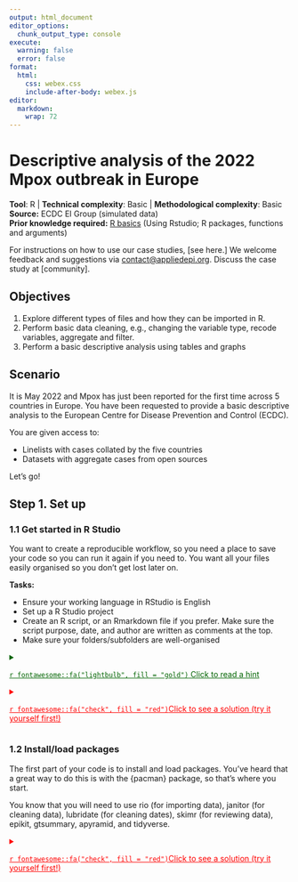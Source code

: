 ```yaml
---
output: html_document
editor_options: 
  chunk_output_type: console
execute:
  warning: false
  error: false
format: 
  html: 
    css: webex.css
    include-after-body: webex.js
editor: 
  markdown: 
    wrap: 72
---
```


# Descriptive analysis of the 2022 Mpox outbreak in Europe {#sec-rpractical}

::: {.callout-note appearance="minimal" icon="false"}
**Tool**: R \| **Technical complexity**: Basic \| **Methodological
complexity**: Basic\
**Source:** ECDC EI Group (simulated data)\
**Prior knowledge required:** [R
basics](https://epirhandbook.com/en/new_pages/basics.html) (Using
Rstudio; R packages, functions and arguments)
:::

For instructions on how to use our case studies, [see here.] We welcome feedback and suggestions via [contact\@appliedepi.org](mailto:contact@appliedepi.org). Discuss the case study at [community].

\pagebreak

## Objectives

1.  Explore different types of files and how they can be imported in R.
2.  Perform basic data cleaning, e.g., changing the variable type, recode variables, aggregate and filter.
3.  Perform a basic descriptive analysis using tables and graphs

## Scenario

It is May 2022 and Mpox has just been reported for the first time across 5 countries in Europe. You have been requested to provide a basic descriptive analysis to the European Centre for Disease Prevention and Control (ECDC).

You are given access to:

-   Linelists with cases collated by the five countries
-   Datasets with aggregate cases from open sources

Let's go!

## Step 1. Set up

### 1.1 Get started in R Studio

You want to create a reproducible workflow, so you need a place to save your code so you can run it again if you need to. You want all your files easily organised so you don't get lost later on. 

**Tasks:**

-   Ensure your working language in RStudio is English
-   Set up a R Studio project
-   Create an R script, or an Rmarkdown file if you prefer. Make sure
    the script purpose, date, and author are written as comments at the
    top.
-   Make sure your folders/subfolders are well-organised

<details>

<summary style="text-decoration: underline; color: darkgreen;">

`r fontawesome::fa("lightbulb", fill = "gold")` Click to read a hint

</summary>

</br>

- Download folder named r_practical and extract contents in the local laptop

- Create an Rstudio project in the folder r_practical. If you are unsure on how to do that, read the EpiRhandbook on R projects

- Inside "r_practical": Subfolder "data" contains the raw data you will use in this case study. You should see six different files, three called E_pox_aggregated_data and three E_pox_case_based_data. Each has a specific file type.

- Inside "r_practical": Subfolder "scripts" should be used to save any scripts related to the analysis. Inside scripts there is another subfolder called "backup" where you can find a solution R script for each step in case you are stuck at any point or if you want to compare your own script with the solution one.

- Inside "r_practical": Subfolder "outputs" can be used to store any outputs (tables, graphs, documents) that are the result of the analysis.

</details>

<details>

<summary style="text-decoration: underline; color: red;">

`r fontawesome::fa("check", fill = "red")`Click to see a solution (try
it yourself first!)

</summary>

</br>

```r
# To see your language locale 
Sys.getlocale() 

# To change it into English 
Sys.setlocale("LC_ALL", "English")  
```

</details>

### 1.2 Install/load packages

The first part of your code is to install and load packages. You've heard that a great way to do this is with the {pacman} package, so that's where you start.

You know that you will need to use rio (for importing data), janitor (for cleaning data), lubridate (for cleaning dates), skimr (for reviewing data), epikit, gtsummary, apyramid, and tidyverse.

<details>

<summary style="text-decoration: underline; color: red;">

`r fontawesome::fa("check", fill = "red")`Click to see a solution (try
it yourself first!)

</summary>

</br>

The function p_load() from {pacman} will check each listed package. If not already installed it will install install them. Then, it will load it for use in your R session.

Note you may end up using a long list of packages. Unfortunately different
packages have functions with the same name. For example, the package {dplyr} (already installed with {tidyverse}) has a function called select() which we frequently use to subset columns of a data frame. But
other packages such as {MASS} do also have a function called select(). This could create headaches if you want to subset columns using dplyr's select() but R thinks you're calling MASS's select() (we call this masking - dplyr's select() is masked by MASS's select()). Given that you
are more likely to use functions from {tidyverse}, ensure that this is
the last package in your p_load() list so that functions from {tidyverse} (including {dplyr} functions) will always "prevail".

```r

# Ensures the package "pacman" is installed
if (!require("pacman")) {
     install.packages("pacman") }

# install (if necessary) from CRAN and load packages to be used
pacman::p_load(
  rio,        # importing data  
  skimr,      # get overview of data
  janitor,    # data cleaning and tables
  lubridate,  # working with dates
  epikit,     # to create age categories
  gtsummary,  # summary statistics, tests and regressions 
  apyramid,   # plotting age pyramids 
  tidyverse  # data management and visualization
)

```

## Step 2: Import the data

ECDC provides you with six files for your analysis: Three case-based linelists with case information from X, X, X, and the three aggregate datasets summarising total case counts. They are available as three different types of files: csv, json and excel, and are located inside “data/raw”.

**Task:** Import the three case-based data frames and the three aggregated data frames into your R environment 

<details>

<summary style="text-decoration: underline; color: darkgreen;">

`r fontawesome::fa("lightbulb", fill = "gold")` Click to read a hint

</summary>

</br>

This function will recognise the file type and import it accordingly. It replaces the use of file-type specific functions, such as read.csv() from {base} for .csv files, JSON() function from {jsonlite} to import .json files, and read_excel() from {readxl} to import .xlsx files.

If you feel you need to know more about importing functions, read the Import and export chapter of the EpiRhandbook.

</details>

<details>

<summary style="text-decoration: underline; color: red;">

`r fontawesome::fa("check", fill = "red")`Click to see a solution (try
it yourself first!)

</summary>

```r
# Importing ------------------------------------------------------
# Case-based data
cb_data_raw_csv <- import("data/E_pox_case_based_data.csv")
cb_data_raw_json <- import("data/E_pox_case_based_data.json")
cb_data_raw_xlsx <- import("data/E_pox_case_based_data.xlsx")

# Aggregated data
agg_data_raw_csv <- import("data/E_pox_aggregated_data.csv")
agg_data_raw_json <- import("data/E_pox_aggregated_data.json")
agg_data_raw_xlsx <- import("data/E_pox_aggregated_data.xlsx")

```

```r
cb_data_raw_csv <- import("../case_studies_to_translate/ENG/r_practical/data/E_pox_case_based_data.csv")
cb_data_raw_json <- import("../case_studies_to_translate/ENG/r_practical/data/E_pox_case_based_data.json")
cb_data_raw_xlsx <- import("../case_studies_to_translate/ENG/r_practical/data/E_pox_case_based_data.xlsx")

agg_data_raw_csv <- import("../case_studies_to_translate/ENG/r_practical/data/E_pox_aggregated_data.csv")
agg_data_raw_json <- import("../case_studies_to_translate/ENG/r_practical/data/E_pox_aggregated_data.json")
agg_data_raw_xlsx <- import("../case_studies_to_translate/ENG/r_practical/data/E_pox_aggregated_data.xlsx")
```
</details>

## Step 3: Explore the data

You need to understand what the data looks like as a first step, to inform your analysis. 

Tasks: Take a look at the different data frames and try to find out:

-   The number of columns and observations

-   The class of their columns and whether it matches its nature (e.g., are "dates" considered "dates" by R?)

-   Look at the different categories of the columns about gender, clinical symptoms, outcome, hiv status and sexual orientation existing in the case-based data. Do you need to recode any of them?

-   How is unknown or missing data being categorised in these columns? Should you standardise this category?

-   If case-based and aggregated data from file types (.csv, .json and .xlsx) are exactly the same, remove the .json and .xlsx data frames from your environment.

<details>

<summary style="text-decoration: underline; color: darkgreen;">

`r fontawesome::fa("lightbulb", fill = "gold")` Click to read a hint

</summary>

</br>

An efficient way to explore data is to use the function skim() from the {skimr} package, as it gives you all the information needed with only
one command. Of course, there are several alternatives. To know the different categories in a column, you can use the function tabyl() from {janitor}, which will give you counts and percentages of every category in the data column.

</br>

</details>

<details>

<summary style="text-decoration: underline; color: red;">

`r fontawesome::fa("check", fill = "red")`Click to see a solution (try
it yourself first!)

</summary>

</br>

```r
# Explore the different case-based data frames

skim(cb_data_raw_csv)
skim(cb_data_raw_json)
skim(cb_data_raw_xlsx)

# Explore the different categories of gender and clinical columns in one of the cb data frames
tabyl(cb_data_raw_csv, Gender)

tabyl(cb_data_raw_csv, ClinicalSymptoms)

tabyl(cb_data_raw_csv, Outcome)

tabyl(cb_data_raw_csv, HIVStatus)

tabyl(cb_data_raw_csv, SexualOrientation)

# Explore the different aggregated data frames

skim(agg_data_raw_csv)
skim(agg_data_raw_json)
skim(agg_data_raw_xlsx)

# Remove json and xlsx files as they are exactly the same as the csv ones. Within rm() we ask for the objects containing the pattern "json" or "xlsx" to be removed from the environment
rm(list = ls(pattern = "json|xlsx"))

```

</br>

</details>

::: {.callout-note appearance="minimal" icon="false"}

**Test yourself!**

::: webex-check
```r
pacman::p_load(webexercises)

opts <- c(
  "2000",
  "13",
  answer = "3",
  "101"
)


cat("How many columns does the aggregated data frame have?", longmcq(opts))

```
:::

::: webex-check
```r
pacman::p_load(webexercises)

opts <- c(
  "Date",
  answer = "Character",
  "Numeric",
  "Factor"
)


cat("What is the class of the column DateOfNotification in the case-based data?", longmcq(opts))

```
:::

::: webex-check
```r
pacman::p_load(webexercises)

opts <- c(
  answer = "1168",
  "722",
  "900",
  "446"
)


cat("For how many cases is the HIV status Unknown or missing?", longmcq(opts))

```
:::
:::

## Step 4: Clean the data

### 4.1: Clean the case-based data

When exploring the case-based data, you may have noticed that there are
a few things that we need to take care of before we can start doing further analysis. Firstly, names contain a mixture of upper and lower case letters. Whilst this isn't in itself a problem, R is case-sensitive, so having all names in lower case may make our life easier. Also, date columns are not consider "Dates" by R, but instead they are being consider as "Character", which means they are being considered as nominal data. This would give us problems when plotting by Dates. Another issue is that some columns have categories that may not be intuitive for all. For example, Gender is categorised with "F", "M", "O" and "UNK". The column Outcome as "A" and "UNK". We should give them more appropriate categories. Finally, it is important that missing data is considered as "missing" in R. That means that R treats it as "NA". In
the column clinical symptoms, for example, missing data is an empty cell, not "NA". R is considering this as another nominal category instead of missing, and will consider it this way in any analysis or
output you produce.

**Tasks**:

-   Create a clean version of your case-based data making all cleaning changes in a single piping command
-   Change all column names to lower case.
-   Convert all date columns to class "Date".
-   Use the column "DateOfNotification" to create a column called "week_date" which has the week of notification, starting on Mondays.
-   Transform all empty cells into "NA"
-   Recode "Gender" categories into: "Female", "Male", "Other" and "Unknown"
-   Recode "Outcome" categories into: "Alive" and "Unknown"
-   Recode HIV status into: "Positive", "Negative" and "Unknown/Missing"
-   Recode Sexual orientation into: "Bisexual", "Heterosexual", "MSM/homo or bisexual male" and "Unknown/missing".
-   Create a column called "age_group" with ten year age groups and the oldest group being 70+
-   Check that all changes have been made correctly

<details>

<summary style="text-decoration: underline; color: darkgreen;">

`r fontawesome::fa("lightbulb", fill = "gold")` Click to read a hint

</summary>

</br>

To convert all names to lower case, rather than renaming each column you may use the function clean_names() from the {janitor} package, which will do it automatically for all columns. Use lubridate functions to
transform date columns into "Date" class, you can do this one by one, or you could do all at the same time using the across() function from {dplyr}. If you feel you need to know more about transforming dates read
the chapter [Working with
Dates](https://epirhandbook.com/en/new_pages/dates.html) from the EpiRhandbook. If you are not sure how to use the across() function, you can also read the section on [Transform multiple columns](https://epirhandbook.com/en/new_pages/cleaning.html#clean_across).

One simple way to create the "week_date" column would be to use the function floor_date() from {lubridate}. Take a look at the documentation to understand how it works and how to make Monday the starting day of the week.

There are different functions that we can use to recode. We propose three: The function recode() from {dplyr}, the function ifelse() from {base} and the function case_when() from {dplyr}. If you want to know more about these functions, look that the section on [Re-code
values](https://epirhandbook.com/en/new_pages/cleaning.html#re-code-values)
from the EpiRhandbook.

To create the age groups, explore the function called age_categories()
from the {epikit} package.

</br>

</details>

<details>

<summary style="text-decoration: underline; color: red;">

`r fontawesome::fa("check", fill = "red")`Click to see a solution (try
it yourself first!)

</summary>

</br>

```r
# Create a new object called cb_data which is the clean version of the raw data, applying the cleaning functions


cb_data <- cb_data_raw_csv %>% 
  
  clean_names() %>% # standardises names and puts all into lower case 
  
  #(Note: after this point all column names have changed)
  
  mutate(date_of_notification = ymd(date_of_notification)) %>%  #transform ONE column into date

  mutate(across(starts_with("date"), 
                .fns = ~ ymd(.x))) %>%  #transforms ALL columns starting with "date" into dates
  
  mutate(week_date = floor_date(date_of_notification, # create week column with Monday start
                              unit = "week",
                              week_start = "Monday")) %>% 
  
  mutate(across(where(is.character), 
                .fns = ~ ifelse(.x == "", NA, .x)))  %>% #transforms empty cells into NA across all character columns
  
  mutate(gender = recode(gender,
                         "F" = "Female",
                         "M" = "Male",
                         "O" = "Other",
                         "UNK" = "Unknown")) %>%
  
    
  mutate(across(where(is.character), 
                .fns = ~ ifelse(.x == "UNK", "Unknown", .x)))  %>% #transforms UNK to Unknown across all character columns
  
  mutate(outcome = ifelse(outcome == "A", "Alive", outcome)) %>%   #we can recode as well with ifelse if we want to change only one or two categories
  
  mutate(hiv_status = case_when(hiv_status == "NEG" ~ "Negative",    #for more complex recoding better case_when
                                hiv_status == "POS" ~ "Positive",
                                TRUE                ~ "Unknown/missing")) %>% 
  
  mutate(sexual_orientation = case_when(sexual_orientation == "BISEXUAL" ~ "Bisexual",
                                        sexual_orientation == "HETERO" ~ "Heterosexual",
                                        sexual_orientation == "MSM" ~ "MSM/homo or bisexual male",
                                        TRUE                        ~  "Unknown/missing")) %>% 
  
  mutate(age_group = age_categories(age, 
                                    lower = 0,      #set up the lower age
                                    upper = 70,     #set up the upper age
                                    by = 10))       #set up the age breaks




# Check that all changes have been made correctly

skim(cb_data)

tabyl(cb_data, gender)

tabyl(cb_data, clinical_symptoms)

tabyl(cb_data, outcome)

tabyl(cb_data, hiv_status)

tabyl(cb_data, sexual_orientation)

tabyl(cb_data, week_date)

tabyl(cb_data, age_group)

```

</br>

</details>

::: {.callout-note appearance="minimal" icon="false"}

**Test yourself!**

::: webex-check
```r
pacman::p_load(webexercises)

opts <- c(
  "36",
  answer = "1960",
  "65",
  "1523"
)


cat("How many male cases we have in the data frame?", longmcq(opts))

```
:::

::: webex-check
```r
pacman::p_load(webexercises)

opts <- c(
  answer = "2022-04-11",
  "2022-07-25",
  "2022-02-28",
  "2022-05-09"
)


cat("Which week has the largest number of cases?", longmcq(opts))

```
:::

::: webex-check
```r
pacman::p_load(webexercises)

opts <- c(
  "1",
  answer = "3",
  "None",
  "396"
)

cat("How many cases with missing age are present?", longmcq(opts))

```
:::

::: 

### 4.2: Clean the aggregated data

In a similar way, clean the aggregated data by:

-   Standardising names to lower case
-   Ensure that date of reporting is of class "Date"
-   Create a column called "week_date" with the week of reporting starting on Monday

<details>

<summary style="text-decoration: underline; color: red;">

`r fontawesome::fa("check", fill = "red")`Click to see a solution (try
it yourself first!)

</summary>

</br>

```r
# Check class of date of reporting column

class(agg_data_raw_csv$DateRep) #It is a date, so we do not need to change its class

# Create a new object called agg_data which is the clean version of the raw data, applying the cleaning functions

agg_data <- agg_data_raw_csv %>% 
  
  clean_names() %>% # standardises names and puts all into lower case 
  
  #(Note: after this point all column names have changed)
  
  mutate(week_date = floor_date(date_rep, # create week column with Monday start
                              unit = "week",
                              week_start = "Monday")) 

```

</br>

</details>

## Step 5: Describe outbreak by person, place, and time

You’re now aware that you have information on region of residence, dates of notification, age, and sex of cases. You can use this to build a picture of how the outbreak is progressing in Europe.

### 5.1: Describe geographic distribution of cases

**Task**: Using the case-based data, create a table with the number of cases by country

<details>

<summary style="text-decoration: underline; color: darkgreen;">

`r fontawesome::fa("lightbulb", fill = "gold")` Click to read a hint

</summary>

</br>

An easy way to produce tables is using the function tbl_summary() from
{gtsummary} package

</br>

</details>

::: {.callout-note appearance="minimal" icon="false"}

**Test yourself!**

::: webex-check
```r
pacman::p_load(webexercises)

opts <- c(
  "C",
  "D",
  "B",
  answer = "A"
)


cat("What's the country with the largest percentage of cases?", longmcq(opts))

```
:::
:::

<details>

<summary style="text-decoration: underline; color: red;">

`r fontawesome::fa("check", fill = "red")`Click to see a solution (try
it yourself first!)

</summary>

</br>

```r
# Create an object with the table
cb_country_table <- cb_data %>%

  select(country) %>% #select the column that we want to use in the table
  
  gtsummary::tbl_summary() # create the table

# Ask R to print the table
cb_country_table

```

</br>

</details>

### 5.2: Describe cases over time

**Tasks**: 

- Using the case-based data, create an epicurve by week of notification
- Using the case-based data, create an epicurve by week of notification in which the colour of the bins represents the number of cases by country
- Using the case-based data, create a heat plot with the number of cases by country and week of notification.


<details>

<summary style="text-decoration: underline; color: darkgreen;">

`r fontawesome::fa("lightbulb", fill = "gold")` Click to read a hint

</summary>

</br>

To do the epicurve, you can use ggplot() and geom_histogram(), which will automatically aggregate your data. If you are unsure on how ggplot() works, read the EpiRhandbook chapter on [Epidemic
curves](https://epirhandbook.com/en/new_pages/epicurves.html).

An alternative approach is to first aggregate the number of cases by week of notification. You can do this using the functions group_by() and summarise() from {dplyr}. If you are unsure on how to do this, review the [Grouping data](https://epirhandbook.com/en/new_pages/grouping.html) chapter of the EpiRhandbook.

Once you have an object with aggregated cases by week of notification, create the epicurve using ggplot().
If want a dynamic colour inside the bins, you need to assign the fill to the column you want to use (country) and place it inside the aesthetics

Heat plots can be useful to understand how the epidemic evolved in different countries. You will need to aggregate your data by country and week of notification. You can do this using the functions group_by() and summarise() from {dplyr}. If you are unsure on how to do this, review the Grouping data chapter of the EpiRhandbook. Then, use the geom geom_tile() to create a heat plot. If you’re unsure on how to do this, read the EpiRhanbook section on [Heat Plots](https://epirhandbook.com/en/new_pages/heatmaps.html)

</details>

<details>

<summary style="text-decoration: underline; color: red;">

`r fontawesome::fa("check", fill = "red")`Click to see a solution (try
it yourself first!)

</summary>

</br>

```r
# Epicurve by notification

epicurve_epox <- ggplot(data = cb_data,          #data to be used
                        aes(x = week_date)) +    #with geom_histogram() you only need to assign the x axis
  
  geom_histogram(binwidth = 7,                   #binwidth 7 ensures that the width represents 7 days
                 fill="darkgreen",               #colour inside the bins
                 color="white",                  #outline colour of the bins
                 alpha=0.8) +                    #transparency of the bins
  
  scale_x_date(breaks = "2 weeks") +             #set the x axis labels to two week intervals

  
  labs(title="Mpox cases reported in 2022") +  #add a title
  
  theme_bw() +                                  #assign a predefined theme
  
  theme(axis.text = element_text(size=9),       #define the font size of the axis text
        axis.title = element_blank(),           #remove the titles of the x and y axis 
        axis.text.x = element_text(angle=90))   #rotate the x axis text
           
  
epicurve_epox

# Epicurve by notification and country 

epicurve_epox_country <- ggplot(data = cb_data,  #data to be used
                        aes(x = week_date,       
                            fill = country)) +   #now the fill needs to be inside aes()  
  
  geom_histogram(binwidth = 7,                   #binwidth 7 ensures that the width represents 7 days
                 color="white",                  #outline colour of the bins
                 alpha=0.8) +                    #transparency of the bins
  
  scale_fill_viridis_d() +                       #we change the predefined colours

  scale_x_date(breaks = "2 weeks") +             #set the x axis labels to two week intervals

  
  labs(title="Mpox cases reported by country in 2022") +  #add a title
  
  theme_bw() +                                  #assign a predefined theme
  
  theme(legend.position = "bottom",             #legend position to the bottom
        axis.text = element_text(size=9),       #define the font size of the axis text
        axis.title = element_blank(),           #remove the titles of the x and y axis 
        axis.text.x = element_text(angle=90),   #rotate the x axis text
        legend.title = element_blank())         #remove title of legend
           
  
epicurve_epox_country

# Heatmap of cases by country over time

hp_epox <- cb_data %>% #we first group the data by country and week of notification
  
  group_by(country, week_date) %>% 
  
  summarise(n_cases = n(), .groups = "drop") %>% 

  #now we can use the pipe to directly plot the resulting data from the grouping
  
  ggplot(aes(x = week_date,
           y = country,           #we want the countries to be in the y axis
           fill = n_cases)) +     #the colour of the tiles should depend on the number of cases
  
  geom_tile(colour = "black") +   #this is the outline colour of each tile
  
  scale_fill_gradient(            #here we define the colours we want to use in the gradient
    low = "lightgreen",
    high = "red") +
  
  scale_x_date(breaks = "2 weeks") +             #set the x axis labels to two week intervals
  
  labs(
    title= "Mpox cases by country and week of notification",
    fill = "Number of cases"                               
  ) +
  
  theme_bw() +
  
  theme(legend.position = "bottom",             #legend position to the bottom
        axis.text = element_text(size=9),       #define the font size of the axis
        axis.title = element_blank(),           #remove the titles of the x and y 
        axis.text.x = element_text(angle=90))   #rotate the x axis text
    
hp_epox 

```

</br>

</details>

### 5.3: Describe demographic characteristics

Now that we have created some outputs by time and place, we should focus on the "person" element. The two most important demographic characteristics are usually age and gender. In the case we are seeing,
we may also want to explore the sexual orientation of cases.

**Task**:

-   Explore the number of cases by age group and gender.
-   Create a table with number and percentages of cases by sexual orientation

<details>

<summary style="text-decoration: underline; color: darkgreen;">

`r fontawesome::fa("lightbulb", fill = "gold")` Click to read a hint

</summary>

</br>

The easiest way to explore both columns (age_group and gender) would be to use the tabyl() function from {janitor}. Then, to create the age
pyramid explore the function age_pyramid() from the {apyramid} package. You can find more about this function in the EpiRhandbook chapter [Demographic pyramids and Likert-scales](https://epirhandbook.com/en/new_pages/age_pyramid.html)

To create the table by sexual orientation, consider using the function tbl_summary() from {gtsummary}

</br>

</details>

<details>

<summary style="text-decoration: underline; color: red;">

`r fontawesome::fa("check", fill = "red")`Click to see a solution (try
it yourself first!)

</summary>

</br>

```r
# Explore gender and age group columns
tabyl(cb_data, gender)
tabyl(cb_data, age_group)

# Table with sexual orientation 

tab_sor <- cb_data %>% 
  
  select(sexual_orientation) %>% 
  
  tbl_summary(label = list(sexual_orientation ~ "Sexual Orientation")) 

tab_sor
```

</br>

</details>

::: {.callout-note appearance="minimal" icon="false"}

**Test yourself!**

::: webex-check
```r
pacman::p_load(webexercises)

opts <- c(
  "Females 60-69",
  "Males 40-49",
  "Females 10-19",
  answer = "Males 30-39"
)


cat("Which demographic group is more affected by Mpox?", longmcq(opts))

```
:::
:::


### 5.4: Describe clinical characteristics

Now, let's summarise the main clinical information that we have in our case-based data frame.

**Tasks**:

-   Create a bar plot with the proportion of each type clinical symptoms

-   Create a table with the number and percentage of cases by outcome


<details>

<summary style="text-decoration: underline; color: darkgreen;">

`r fontawesome::fa("lightbulb", fill = "gold")` Click to read a hint

</summary>

</br>

To create bar plots we can use geom_bar() or geom_col() depending on the nature of our data. If we aggregate first, we can use geom_col(), otherwise we should use geom_bar(). There is a function of the {gtsummary} package called add_p() which enables you to easy calculate a statistical test across groups. If you want to know more read the section on [gtsummary package](https://epirhandbook.com/en/new_pages/stat_tests.html#stats_gt) of the EpiRhandbook.

</br>

</details>
<details>

<summary style="text-decoration: underline; color: red;">

`r fontawesome::fa("check", fill = "red")`Click to see a solution (try
it yourself first!)

</summary>

</br>

```r
# Bar plot with clinical symptoms

bar_clinical <- cb_data %>% 
  
  drop_na(clinical_symptoms) %>%   # we remove those with missing clinical symptoms
  
  group_by(clinical_symptoms) %>% 
  
  summarise(n_cases = n(), .groups = "drop") %>%
  
  mutate(prop=(n_cases/sum(n_cases))*100) %>%  # we create a column with proportions
  
  ggplot(aes(y = reorder(clinical_symptoms, prop), x = prop)) +  # the reorder function ensures that categories are ordered by proportion in the graph
  
  geom_col(fill = "darkgreen") + 
  
  labs(
    title= "Frequency of clinical symptoms in Mpox cases",
    y = "",
    x = "Number of cases"
  ) +
  
  theme_bw() +
  
  theme(axis.text = element_text(size=9))       #define the font size of the axis

bar_clinical  


# Table with number and percentage of cases by outcome

tab_outcome <- cb_data %>% 
  
  select(outcome) %>% 
  
  tbl_summary(label = list(outcome = "Reported outcome")) # with the argument "label" we can change how the column name is displayed

tab_outcome


```

</br>

</details>

## **Step 6: Reviewing data quality**

It is important to understand how timely, complete, and valid your data is, if it will be the basis of understanding an outbreak and making decisions. For example - you will need to be mindful of reporting delays when interpreting epicurves, and be aware of how complete different sources of data are compared to each other. 

### 6.1: Delay between date of onset, diagnosis and notification

**Tasks**

-   Calculate median time from symptom onset to diagnosis and from diagnosis to notification, both overall and by country

-   Assess visually the number of cases by calendar period and type of date (onset, diagnosis and notification)

<details>

<summary style="text-decoration: underline; color: darkgreen;">

`r fontawesome::fa("lightbulb", fill = "gold")` Click to read a hint

</summary>

</br>

To plot together the different dates you may need to transform your data from "wide" to "long" form. What we call "pivoting" in R. The objective is to have a column with the different date categories (onset, diagnosis and notification) and another column with their date value. If you are unsure on how to do this, have a look at the [Pivoting data](https://epirhandbook.com/en/new_pages/pivoting.html) chapter of the EpiRhandbook. Then, try to plot with the daily values, but if that's not easy to interpret you may want to aggregate cases by week.

</br>

</details>

::: {.callout-note appearance="minimal" icon="false"}

**Test yourself!**

::: webex-check
```r
pacman::p_load(webexercises)

opts <- c(
  "Yes",
  answer = "No"
)


cat("Is there a difference in the delay from diagnosis to notification by country?", longmcq(opts))

```
:::
:::

<details>

<summary style="text-decoration: underline; color: red;">

`r fontawesome::fa("check", fill = "red")`Click to see a solution (try
it yourself first!)

</summary>

</br>

```r
# Estimate delay between onset and diagnosis, and between diagnosis and notification

delay_db <- cb_data %>% 
  
  mutate(delay_diag = as.numeric(date_of_diagnosis - date_of_onset)) %>%   #we create variables with difference between dates, we transform them in numeric to be able to then calculate measures of central tendency
  
  mutate(delay_not = as.numeric(date_of_notification - date_of_diagnosis))

summary(delay_db$delay_diag) #the summary will give us measures of central tendency and dispersion
summary(delay_db$delay_not)


delay_country <- delay_db %>% #here, we group by country and summarise the median to compare across countries
  
  group_by(country) %>% 
  
  summarise(median_delay_diag = median(delay_diag, na.rm = T),
            median_delay_not = median(delay_not, na.rm = T))

delay_country

# Line graph with the different dates 

dates_longer <- cb_data %>% # use the variables of the dates and make a longer dataset. In the pivot_longer() command we select the columns which we want to expand in long format and transform the dataset
   
  pivot_longer(
    
    cols=starts_with("date_"),         # all columns starting with "date_" will be taken 

    names_to = "indicator",            #the names of the columns will be placed in a single column called "indicator"

    values_to = "date")                # the values (which are dates in this case) will be placed in a column called "date"
  

dates_longer_week <- dates_longer  %>% 

  mutate(week_date = floor_date(date, unit = "week", week_start = "Monday")) %>%  # we create a week column
    
  group_by(indicator, week_date) %>% 
    
  summarise(n=n(), .groups="drop") %>%   # we group and summarise to have the number of cases by date type and week
    
  drop_na(week_date)                     # we drop the cases with no data on dates




plot_date_delay <-   ggplot(data = dates_longer_week,
                            aes(x = week_date, 
                                y = n, 
                                color=indicator)) +
  
  geom_line(linewidth = 1.5) +
  
  scale_x_date(breaks = "2 weeks")+
  
  theme_bw() +
  
  theme(legend.position = "bottom", 
        axis.text = element_text(size=9),
        axis.title = element_blank(),
        axis.text.x = element_text(angle=90),
        legend.title = element_blank()) +
  labs(title="Mpox cases reported in 2022, by date of onset, diagnosis and notification.")

plot_date_delay
```

</br>

</details>

### 6.2: Compare case-based and aggregated data

**Task**: Create a plot comparing the number of cases reported to through the case-based flow and through the aggregated flow in each
country.

NOTE: Take into consideration that the column on cases in the aggregated
data frame reports the *cumulative* number of cases.

::: {.callout-note appearance="minimal" icon="false"}

**Test yourself!**

::: webex-check
```r
pacman::p_load(webexercises)

opts <- c(
  "A",
  "B",
  answer = "C",
  "D",
  "E"
)


cat("Which country is not reporting aggregated data?", longmcq(opts))

```
:::
:::

<details>

<summary style="text-decoration: underline; color: red;">

`r fontawesome::fa("check", fill = "red")`Click to see a solution (try
it yourself first!)

</summary>

</br>

```r
# Create a data frame with the overall number of cases reported through the aggregated flux

agg_data_country <- agg_data %>% 
  
  group_by(country) %>% 
  
  filter(date_rep == max(date_rep)) %>% # as we have cumulative data, we keep only the last week (after grouping by country)
  
  select(-date_rep, -week_date) %>%     # remove unnecessary columns

  mutate(source = "aggregated")         # we create this column to distinguish the numbers from the case-based flux


# Create a data frame with the overall number of cases reported through the case-based flux

cb_data_country <- cb_data %>%
  
  group_by(country) %>% 
  
  summarise(cases = n(), .groups = "drop") %>% 
  
  mutate(source = "case_based")       # we create this column to distinguish the numbers from the
  

# We append both data frames. Remember this is different from merging

total_data <- bind_rows(cb_data_country, agg_data_country)


# We create a graph to compare the cases reported in both sources

graph_comp <- ggplot(data = total_data,
                     aes(x = source, 
                         y = cases, 
                         fill = source)) +
  
  geom_col(position = "dodge") +            #position dodge puts bars one next to each other, instead of "stacked"
  
  facet_wrap(~ country, scales = "free_y") +  # this command gives us one graph per country. The argument scales is used to allow each y axis scales to adjust to the data

  scale_fill_viridis_d(
    labels = c("Aggregated", "Case-based")  # this function changes the colours, but with the argument "labels" we can change the text of each fill.
     ) +
  
  
  labs(
    title = "Number of cases of Mpox reported in 2022 according to source of data",
    fill = "Source",
    x = "",
    y = "Total number of cases"
  ) + 
  
  theme_bw() +
  
  theme(axis.text.x = element_blank(),      # we remove the text of the x axis because it is already present in the legend
        axis.ticks.x = element_blank())     # we also remove the ticks for aesthetic purposes

graph_comp
```

</br>

</details>

## Final thoughts

Well done! Through your analysis you now understand the magnitude of the outbreak so far, where and when it spread, which demographic groups are most affected, and how the disease actually manifests in terms of symptoms and severity. ECDC is very happy with your work. 

By coding this up in R, this analysis should be reproducible, meaning you can quickly update it with new data and keep monitoring the outbreak. To further practise reproducible reports, [link to RMarkdown]. 

## Case study information 

**Authorship**

Original authors: Xanthi Andrianou, Gianfranco Spiteri (ECDC EI Group)\
Data source: Fictional data provided by ECDC EI Group for training
purposes\

| Date         | Changes made       | Version          | Author          |
|--------------|:-------------------|-----------------:|------------------|
| October 2021 |First draft         |     1            |  Xanthi Andrianou |
| June 2024    | Adapted to case study template  | 1.1 | Alberto Mateo Urdiales |


**Terms of Use**

<!-- Describe the licencing and other appropriate information about Terms of use or any other disclaimer -->

